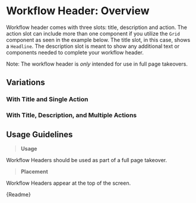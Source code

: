 
<Meta title="Patterns/Workflow Header/Overview" />

# Workflow Header: Overview

Workflow header comes with three slots: title, description and action. The action slot can include more than one component if you utilize the `Grid` component as seen in the example below. The title slot, in this case, shows a `Headline`. The description slot is meant to show any additional text or components needed to complete your workflow header.

Note: The workflow header is _only_ intended for use in full page takeovers.

## Variations

### With Title and Single Action

<Canvas withSource="auto">
  <Story id="patterns-workflow-header-stories--default-story"></Story>
</Canvas>

### With Title, Description, and Multiple Actions

<Canvas withSource="auto">
  <Story id="patterns-workflow-header-stories--with-description"></Story>
</Canvas>

## Usage Guidelines

> **Usage**

Workflow Headers should be used as part of a full page takeover.

> **Placement**

Workflow Headers appear at the top of the screen.

<Description>{Readme}</Description>
